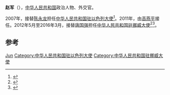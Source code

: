 {{Otheruses|赵军|other=同名或類似名的其它條目描述}}
'''赵军'''（{{bd|1954年|11月||}}），[[中华人民共和国|中华人民共和国]]政治人物、外交官。

2007年，接替[[陈永龙|陈永龙]]担任[[中国驻以色列大使列表|中华人民共和国驻以色列大使]]<ref>{{cite web|author=中华人民共和国外交部|title=中国驻以色列历任大使|url=http://www.mfa.gov.cn/chn/pds/ziliao/wjrw/2167/2169/t9172.htm|publisher=中华人民共和国外交部|accessdate=2012-03-03}}</ref>。2011年，由[[高燕平|高燕平]]接任。2012年5月至2016年3月，接替[[唐国强_(外交官)|唐国强]]担任[[中国驻挪威大使列表|中华人民共和国驻挪威大使]]<ref>{{cite web|author=中华人民共和国外交部|title=中国驻挪威王国大使馆|url=http://www.fmprc.gov.cn/mfa_chn/wjb_602314/zwjg_603776/zwsg_603778/xo_603784/t3350.shtml|publisher=中华人民共和国外交部|accessdate=2013-06-12|archive-date=2015-03-20|archive-url=https://web.archive.org/web/20150320013051/http://www.fmprc.gov.cn/mfa_chn/wjb_602314/zwjg_603776/zwsg_603778/xo_603784/t3350.shtml|dead-url=no}}</ref><ref>{{cite web|title=耿文兵任中国驻瑞士大使，王民任中国驻挪威大使|url=http://www.thepaper.cn/newsDetail_forward_1450696|publisher=澎湃新闻|accessdate=2016-03-30|archive-date=2016-04-01|archive-url=https://web.archive.org/web/20160401200800/http://www.thepaper.cn/newsDetail_forward_1450696|dead-url=no}}</ref>。

== 参考 ==
{{reflist}}
{{start box}}
{{s-dip}}
{{succession box|[[唐国强_(外交官)|唐国强]]|[[王民_(外交官)|王民]]|[[中国驻挪威大使列表|中华人民共和国驻挪威大使]]|2012年5月-2016年3月}}
{{succession box|[[陈永龙|陈永龙]]|[[高燕平|高燕平]]|[[中国驻以色列大使列表|中华人民共和国驻以色列大使]]|2007年5月-2011年7月}}
{{end box}}

{{中国政治人物小作品}}

{{Authority control}}
{{DEFAULTSORT:Zhao赵}}
[[Category:赵姓|Jun]]
[[Category:中华人民共和国驻以色列大使|Category:中华人民共和国驻以色列大使]]
[[Category:中华人民共和国驻挪威大使|Category:中华人民共和国驻挪威大使]]
